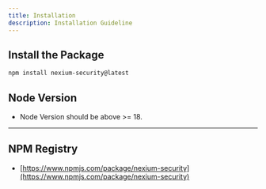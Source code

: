 ```yaml
---
title: Installation
description: Installation Guideline
---
```


## Install the Package

```bash
npm install nexium-security@latest
```

## Node Version

- Node Version should be above >= 18.

---

## NPM Registry

- [https://www.npmjs.com/package/nexium-security](https://www.npmjs.com/package/nexium-security)
